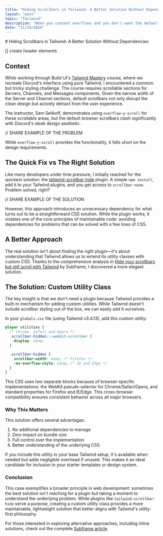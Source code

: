 ```yaml
---
title: "Hiding Scrollbars in Tailwind: A Better Solution Without Dependencies"
layout: "post"
topic: "Tailwind"
description: "When you content overflows and you don't want the default scrollbar, you need to reach for help when working with Tailwind."
date: "11/24/2024"
---
```



<PostHeader>
  # Hiding Scrollbars in Tailwind: A Better Solution Without Dependencies
</PostHeader>

<PostContent>

[] create header elements

## Context

While working through Build UI's [Tailwind Mastery](https://buildui.com/courses/tailwind-mastery) course, where we recreate Discord's interface using pure Tailwind, I encountered a common but tricky styling challenge. The course requires scrollable sections for Servers, Channels, and Messages components. Given the narrow width of the Server and Channel sections, default scrollbars not only disrupt the clean design but actively detract from the user experience.

The instructor, Sam Selikoff, demonstrates using `overflow-y-scroll` for these scrollable areas, but the default browser scrollbars clash significantly with Discord's sleek design aesthetic.

// SHARE EXAMPLE OF THE PROBLEM

While `overflow-y-scroll` provides the functionality, it falls short on the design requirements.

## The Quick Fix vs The Right Solution

Like many developers under time pressure, I initially reached for the quickest solution: the [tailwind-scrollbar-hide](https://github.com/reslear/tailwind-scrollbar-hide) plugin. A simple `npm install`, add it to your Tailwind plugins, and you get access to `scrollbar-none`. Problem solved, right?

// SHARE EXAMPLE OF THE SOLUTION

However, this approach introduces an unnecessary dependency for what turns out to be a straightforward CSS solution. While the plugin works, it violates one of the core principles of maintainable code: avoiding dependencies for problems that can be solved with a few lines of CSS.

## A Better Approach

The real solution isn't about finding the right plugin—it's about understanding that Tailwind allows us to extend its utility classes with custom CSS. Thanks to the comprehensive analysis in [Hide your scrollbars but still scroll with Tailwind](https://www.subframe.com/blog/hide-your-scrollbars-but-still-scroll-with-tailwind-css) by Subframe, I discovered a more elegant solution.

## The Solution: Custom Utility Class

The key insight is that we don't need a plugin because Tailwind provides a built-in mechanism for adding custom utilities. While Tailwind doesn't include scrollbar styling out of the box, we can easily add it ourselves.

In your `globals.css` file (using Tailwind v3.4.13), add this custom utility:

```css
@layer utilities {
  /* Chrome, Safari and Opera */
  .scrollbar-hidden::-webkit-scrollbar {
    display: none;
  }

  .scrollbar-hidden {
    scrollbar-width: none; /* Firefox */
    -ms-overflow-style: none; /* IE and Edge */
  }
}
```

This CSS uses two separate blocks because of browser-specific implementations: the WebKit pseudo-selector for Chrome/Safari/Opera, and standard properties for Firefox and IE/Edge. This cross-browser compatibility ensures consistent behavior across all major browsers.

### Why This Matters

This solution offers several advantages:

1. No additional dependencies to manage
2. Zero impact on bundle size
3. Full control over the implementation
4. Better understanding of the underlying CSS

If you include this utility in your base Tailwind setup, it's available when needed but adds negligible overhead if unused. This makes it an ideal candidate for inclusion in your starter templates or design system.

### Conclusion

This case exemplifies a broader principle in web development: sometimes the best solution isn't reaching for a plugin but taking a moment to understand the underlying problem. While plugins like `tailwind-scrollbar-hide` serve a purpose, creating a custom utility class provides a more maintainable, lightweight solution that better aligns with Tailwind's utility-first philosophy.

For those interested in exploring alternative approaches, including inline solutions, check out the complete [Subframe article](https://www.subframe.com/blog/hide-your-scrollbars-but-still-scroll-with-tailwind-css).

</PostContent>
